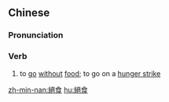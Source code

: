 {{also|絶食|绝食}}
==Chinese==
{{zh-forms|s=绝食}}

===Pronunciation===
{{zh-pron
|m=juéshí
|c=zyut6 sik6
|mn=choa̍t-si̍t
|cat=v
}}

===Verb===
{{zh-verb}}

# to [[go]] [[without]] [[food]]; to go on a [[hunger strike]]

[[zh-min-nan:絕食]]
[[hu:絕食]]